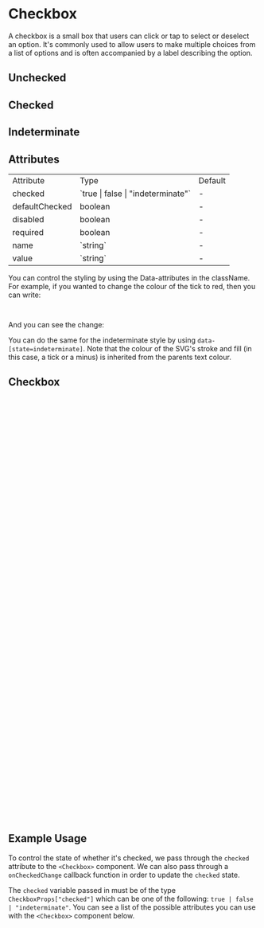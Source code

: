 

<Meta of={CheckboxStories} />

# Checkbox

A checkbox is a small box that users can click or tap to select or deselect an option. It's commonly used to allow users to make multiple choices from a list of options and is often accompanied by a label describing the option.

## Unchecked
<Canvas of={CheckboxStories.Unchecked} />

## Checked
<Canvas of={CheckboxStories.Checked} />

## Indeterminate
<Canvas of={CheckboxStories.Indeterminate} />

## Attributes
<table>
  <tbody>
    <tr>
      <td>Attribute</td>
      <td>Type</td>
      <td>Default</td>
    </tr>
    <tr>
      <td>checked</td>
      <td>`true | false | "indeterminate"`</td>
      <td>-</td>
    </tr>
    <tr>
      <td>defaultChecked</td>
      <td>boolean</td>
      <td>-</td>
    </tr>
    <tr>
      <td>disabled</td>
      <td>boolean</td>
      <td>-</td>
    </tr>
    <tr>
      <td>required</td>
      <td>boolean</td>
      <td>-</td>
    </tr>
    <tr>
      <td>name</td>
      <td>`string`</td>
      <td>-</td>
    </tr>
    <tr>
      <td>value</td>
      <td>`string`</td>
      <td>-</td>
    </tr>
  </tbody>
</table>

You can control the styling by using the Data-attributes in the className. For example, if you wanted to change the colour of the tick to red, then you can write:

```ts
<Checkbox checked=true className="data-[state=checked]:text-yellow-200 data-[state=checked]:bg-background-inverse data-[state=checked]:border-grey-900">
```

And you can see the change:

<Canvas of={CheckboxStories.ColourChange} />

You can do the same for the indeterminate style by using `data-[state=indeterminate]`.
Note that the colour of the SVG's stroke and fill (in this case, a tick or a minus) is inherited from the parents text colour.

## Checkbox

```ts
import * as React from 'react'
import * as CheckboxPrimitive from '@radix-ui/react-checkbox'
import { cn } from '@/lib/utils'
import { Check, Minus } from '@/assets/index'
import { cva } from 'class-variance-authority'
const checkboxVariants = cva([
  [
    'peer',
    'h-5 w-5',
    'p-0.5',
    'shrink-0',
    'gap-0',
    'rounded',
    'border',
    'border-border'
  ],
  [
    'data-[state=checked]:border-blue-600',
    'data-[state=checked]:bg-blue-600',
    'data-[state=checked]:text-foreground-inverse',
    'data-[state=indeterminate]:border-blue-600',
    'data-[state=indeterminate]:bg-blue-600',
    'data-[state=indeterminate]:text-foreground-inverse'
  ],
  [
    'dark:data-[state=unchecked]:bg-alt-dark',
    'dark:data-[state=unchecked]:border-grey-500'
  ]
])

interface CheckboxProps
  extends React.ComponentPropsWithoutRef<typeof CheckboxPrimitive.Root> {}

const Checkbox = React.forwardRef<
  React.ElementRef<typeof CheckboxPrimitive.Root>,
  React.ComponentPropsWithoutRef<typeof CheckboxPrimitive.Root>
>(({ className, ...props }, ref) => (
  <CheckboxPrimitive.Root
    ref={ref}
    className={cn(checkboxVariants(), className)}
    {...props}
  >
    <CheckboxPrimitive.Indicator
      className={cn('flex items-center justify-center text-inherit')}
    >
      {(props.checked === true || props.checked === undefined) && (
        <Check className="text-inherit stroke-current stroke-1 fill-current" />
      )}
      {props.checked === 'indeterminate' && (
        <Minus className="text-inherit stroke-current stroke-3 fill-current" />
      )}
    </CheckboxPrimitive.Indicator>
  </CheckboxPrimitive.Root>
))
Checkbox.displayName = CheckboxPrimitive.Root.displayName

export { Checkbox, CheckboxProps }

```

## Example Usage

To control the state of whether it's checked, we pass through the `checked` attribute to the `<Checkbox>` component. We can also pass through a `onCheckedChange` callback function in order to update the `checked` state.

The `checked` variable passed in must be of the type `CheckboxProps["checked"]` which can be one of the following: `true | false | "indeterminate"`. You can see a list of the possible attributes you can use with the `<Checkbox>` component below.

```ts
import { Checkbox, CheckboxProps } from '@/components/Checkbox'
import { useState } from 'react'
export const CheckboxDemo = ({
  checked,
  className
}: {
  checked: CheckboxProps['checked']
  className?: string
}): JSX.Element => {
  const [check, setCheck] = useState<typeof checked>(checked)
  const handleOnCheckChanged = () => {
    if (check !== 'indeterminate') {
      setCheck(!check)
    }
  }
  return (
    <Checkbox
      checked={check}
      onCheckedChange={handleOnCheckChanged}
      className={className}
    />
  )
}

```

